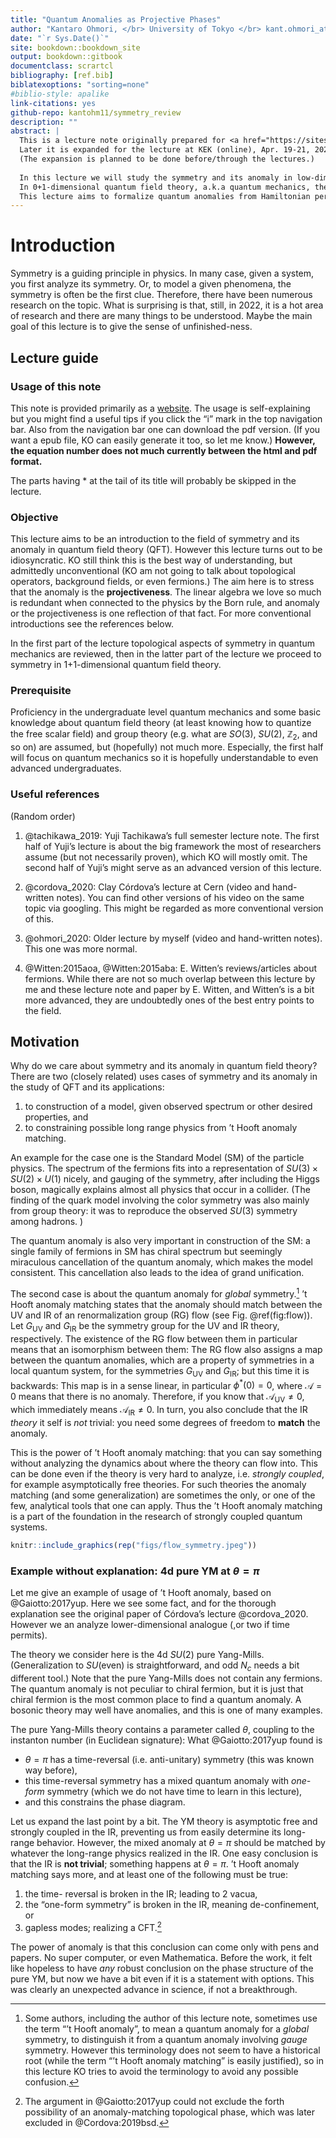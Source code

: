 ```yaml
--- 
title: "Quantum Anomalies as Projective Phases"
author: "Kantaro Ohmori, </br> University of Tokyo </br> kant.ohmori_at_gmail.com"
date: "`r Sys.Date()`"
site: bookdown::bookdown_site
output: bookdown::gitbook
documentclass: scrartcl
bibliography: [ref.bib]
biblatexoptions: "sorting=none"
#biblio-style: apalike
link-citations: yes
github-repo: kantohm11/symmetry_review
description: ""
abstract: |
  This is a lecture note originally prepared for <a href="https://sites.google.com/view/apctpwinterschool/program">"26th APCTP Winter School on Fundamental Physics"</a>, Feb. 14-18, 2022.
  Later it is expanded for the lecture at KEK (online), Apr. 19-21, 2022.
  (The expansion is planned to be done before/through the lectures.)
  
  In this lecture we will study the symmetry and its anomaly in low-dimensional, i.e. 0+1d and 1+1d, quantum field theories.
  In 0+1-dimensional quantum field theory, a.k.a quantum mechanics, the Wigner’s theorem tells that a global symmetry forms a group and acts on the Hilbert (state) space as a projective representation. We will see example with non-trivial projective phases and how it can be related to symmetry protected topological phases in 1+1-dimensions. We then see how the story are generalized/changed in 1+1-dimensional (relativistic) quantum field theory, where the locality of the theory plays an important role.
  This lecture aims to formalize quantum anomalies from Hamiltonian perspective, while a conventional approach usually heavily relies on path-integral perspectives.
---
```



# Introduction
Symmetry is a guiding principle in physics. In many case, given a system, you first analyze its symmetry. Or, to model a given phenomena, the symmetry is often be the first clue.
Therefore, there have been numerous research on the topic. What is surprising is that, still, in 2022, it is a hot area of research and there are many things to be understood.
Maybe the main goal of this lecture is to give the sense of unfinished-ness.

## Lecture guide 

### Usage of this note
This note is provided primarily as a [website](https://kantohm11.github.io/symmetry_review/).
The usage is self-explaining but you might find a useful tips if you click the "i" mark in the top navigation bar. Also from the navigation bar one can download the pdf version. (If you want a epub file, KO can easily generate it too, so let me know.) **However, the equation number does not much currently between the html and pdf format.**

The parts having \* at the tail of its title will probably be skipped in the lecture.

### Objective
This lecture aims to be an introduction to the field of symmetry and its anomaly in quantum field theory (QFT). However this lecture turns out to be idiosyncratic. KO still think this is the best way of understanding, but admittedly unconventional (KO am not going to talk about topological operators, background fields, or even fermions.)
The aim here is to stress that the anomaly is the **projectiveness**. 
The linear algebra we love so much is redundant when connected to the physics by the Born rule, and anomaly or the projectiveness is one reflection of that fact.
For more conventional introductions see the references below.

In the first part of the lecture topological aspects of symmetry in quantum mechanics are reviewed, then in the latter part of the lecture we proceed to symmetry in 1+1-dimensional quantum field theory.

### Prerequisite
Proficiency in the undergraduate level quantum mechanics and some basic knowledge about quantum field theory (at least knowing how to quantize the free scalar field) and group theory (e.g. what are $SO(3)$, $SU(2)$, $\mathbb{Z}_2$, and so on) are assumed, but (hopefully) not much more. Especially, the first half will focus on quantum mechanics so it is hopefully understandable to even advanced undergraduates.

### Useful references{#othernotes}
(Random order)

1. @tachikawa_2019:
  Yuji Tachikawa's full semester lecture note.
  The first half of Yuji’s lecture is about the big framework the most of researchers assume (but not necessarily proven), which KO will mostly omit.
  The second half of Yuji's might serve as an advanced version of this lecture.

2. @cordova_2020:
  Clay Córdova's lecture at Cern (video and hand-written notes). You can find other versions of his video on the same topic via googling. This might be regarded as more conventional version of this.

3. @ohmori_2020:
  Older lecture by myself (video and hand-written notes). This one was more normal.

4. @Witten:2015aoa, @Witten:2015aba:
  E. Witten's reviews/articles about fermions.
  While there are not so much overlap between this lecture by me and these lecture note and paper by E. Witten, and Witten's is a bit more advanced, they are undoubtedly ones of the best entry points to the field.

## Motivation
Why do we care about symmetry and its anomaly in quantum field theory?
There are two (closely related) uses cases of symmetry and its anomaly in the study of QFT and its applications:

1. to construction of a model, given observed spectrum or other desired properties, and
2. to constraining possible long range physics from 't Hooft anomaly matching.

An example for the case one is the Standard Model (SM) of the particle physics.
The spectrum of the fermions fits into a representation of $SU(3)\times SU(2) \times U(1)$ nicely, and gauging of the symmetry, after including the Higgs boson, magically explains almost all physics that occur in a collider. (The finding of the quark model involving the color symmetry was also mainly from group theory: it was to reproduce the observed $SU(3)$ symmetry among hadrons. )

The quantum anomaly is also very important in construction of the SM: a single family of fermions in SM has chiral spectrum but seemingly miraculous cancellation of the quantum anomaly, which makes the model consistent. This cancellation also leads to the idea of grand unification.

The second case is about the quantum anomaly for *global* symmetry.[^anomaly]
't Hooft anomaly matching states that the anomaly should match between the UV and IR of an renormalization group (RG) flow (see Fig. \@ref(fig:flow)).
Let $G_\text{UV}$ and $G_\text{IR}$ be the symmetry group for the UV and IR theory, respectively.
The existence of the RG flow between them in particular means that an isomorphism between them:
\begin{equation}
  (\#eq:Ghom)
  \phi: G_\text{UV} \to G_\text{IR}.
\end{equation}
The RG flow also assigns a map between the quantum anomalies, which are a property of symmetries in a local quantum system, for the symmetries $G_\text{UV}$ and $G_\text{IR}$;
but this time it is backwards:
\begin{equation}
  (\#eq:pullback)
  \phi^*: \mathcal{A}_\text{IR} \to \mathcal{A}_\text{UV}.
\end{equation}
This map is in a sense linear, in particular $\phi^* (0) = 0$, where $\mathcal{A}=0$ means that there is no anomaly.
Therefore, if you know that $\mathcal{A}_\text{UV}\neq 0$, which immediately means $\mathcal{A}_\text{IR}\neq 0$.
In turn, you also conclude that the IR *theory* it self is *not* trivial: you need some degrees of freedom to **match** the anomaly.

This is the power of 't Hooft anomaly matching: that you can say something without analyzing the dynamics about where the theory can flow into. 
This can be done even if the theory is very hard to analyze, i.e. *strongly coupled*, for example asymptotically free theories.
For such theories the anomaly matching (and some generalization) are sometimes the only, or one of the few, analytical tools that one can apply. 
Thus the 't Hooft anomaly matching is a part of the foundation in the research of strongly coupled quantum systems.


[^anomaly]: Some authors, including the author of this lecture note, sometimes use the term "'t Hooft anomaly", to mean a quantum anomaly for a *global* symmetry, to distinguish it from a quantum anomaly involving *gauge* symmetry. However this terminology does not seem to have a historical root (while the term "'t Hooft anomaly matching" is easily justified), so in this lecture KO tries to avoid the terminology to avoid any possible confusion.

```r
knitr::include_graphics(rep("figs/flow_symmetry.jpeg"))
```


### Example without explanation: 4d pure YM at $\theta =\pi$
Let me give an example of usage of 't Hooft anomaly, based on @Gaiotto:2017yup.
Here we see some fact, and for the thorough explanation see the original paper of Córdova's lecture @cordova_2020. However we an analyze lower-dimensional analogue (,or two if time permits).

The theory we consider here is the 4d $SU(2)$ pure Yang-Mills. (Generalization to $SU(\text{even})$ is straightforward, and odd $N_c$ needs a bit different tool.)
Note that the pure Yang-Mills does not contain any fermions. 
The quantum anomaly is not peculiar to chiral fermion, but it is just that chiral fermion is the most common place to find a quantum anomaly.
A bosonic theory may well have anomalies, and this is one of many examples. 

The pure Yang-Mills theory contains a parameter called $\theta$, coupling to the instanton number (in Euclidean signature):
\begin{equation}
  (\#eq:thetaSU2)
  \mathrm{i}\frac{\theta}{32\pi^2}\int \epsilon_{\mu\nu\rho\sigma}\mathrm{Tr}F^{\mu\nu}F^{\rho\sigma}.
\end{equation}
What @Gaiotto:2017yup found is

- $\theta = \pi$ has a time-reversal (i.e. anti-unitary) symmetry (this was known way before),
- this time-reversal symmetry has a mixed quantum anomaly with *one-form* symmetry (which we do not have time to learn in this lecture),
- and this constrains the phase diagram.

Let us expand the last point by a bit. The YM theory is asymptotic free and strongly coupled in the IR, preventing us from easily determine its long-range behavior.
However, the mixed anomaly at $\theta = \pi$ should be matched by whatever the long-range physics realized in the IR. One easy conclusion is that the IR is **not trivial**; something happens at $\theta = \pi$. 't Hooft anomaly matching says more, and at least one of the following must be true:

1. the time- reversal is broken in the IR; leading to 2 vacua,
2. the "one-form symmetry" is broken in the IR, meaning de-confinement, or
3. gapless modes; realizing a CFT.[^notqft]

The power of anomaly is that this conclusion can come only with pens and papers. No super computer, or even Mathematica.
Before the work, it felt like hopeless to have *any* robust conclusion on the phase structure of the pure YM, but now we have a bit even if it is a statement with options. 
This was clearly an unexpected advance in science, if not a breakthrough.

[^notqft]: The argument in @Gaiotto:2017yup could not exclude the forth possibility of an anomaly-matching topological phase, which was later excluded in @Cordova:2019bsd.
